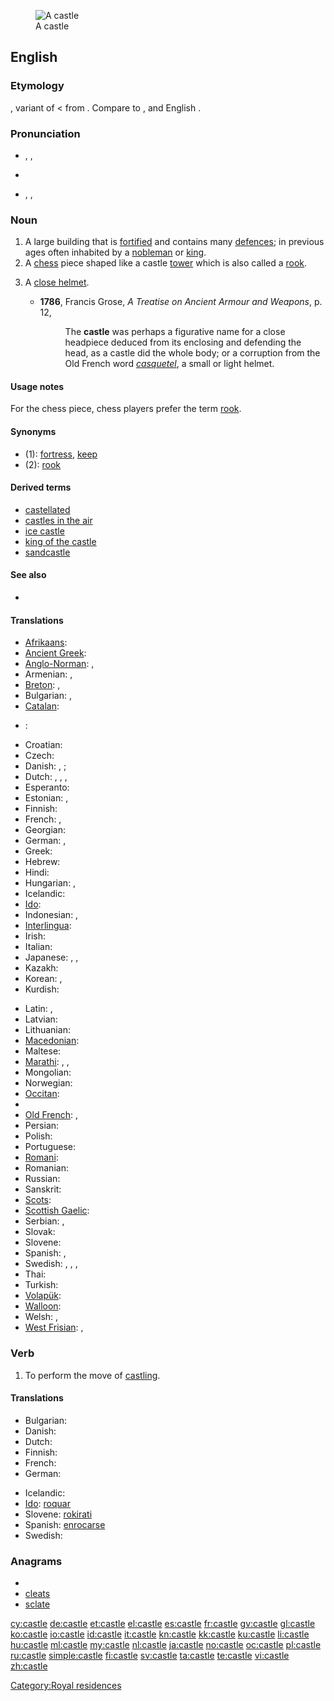 [[Image:Burg Hohenzollern ak.jpg|thumb|A castle]]
==English==
{{wikipedia}}

===Etymology===
{{etyl|ONF.}} {{term|castel|lang=fro}}, variant of {{term|chastel|lang=fro}} < {{etyl|la}} {{term|castellum||small camp|lang=la}} from {{term|castrum||camp|lang=la}}. Compare to {{etyl|la}} {{term|casa||hut, cottage|lang=la}}, and English {{term|casino|lang=en}}.

===Pronunciation===
* {{enPR|käs'(ə)l}}, {{IPA|/ˈkɑːs(ə)l/}}, {{SAMPA|/"kA:s(@)l/}}
* {{audio|En-us-castle.ogg|Audio (US)}}
*: {{rhymes|ɑːs(ə)l}}
* {{enPR|kăs'(ə)l}}, {{IPA|/ˈkæs(ə)l/}}, {{SAMPA|/"k{s(@)l/}}
*: {{rhymes|æs(ə)l}}

===Noun===
{{en-noun}}

# A large building that is [[fortified]] and contains many [[defence]]s; in previous ages often inhabited by a [[nobleman]] or [[king]].
# A [[chess]] piece shaped like a castle [[tower]] which is also called a [[rook]].
# {{obsolete}} A [[close helmet]].
#* '''1786''', Francis Grose, ''A Treatise on Ancient Armour and Weapons'', p. 12,
#*: The '''castle''' was perhaps a figurative name for a close headpiece deduced from its enclosing and defending the head, as a castle did the whole body; or a corruption from the Old French word ''[[casquetel]]'', a small or light helmet.

====Usage notes====
For the chess piece, chess players prefer the term [[rook]].

====Synonyms====
* (1): [[fortress]], [[keep]]
* (2): [[rook]]

====Derived terms====
* [[castellated]]
* [[castles in the air]]
* [[ice castle]]
* [[king of the castle]]
* [[sandcastle]]

====See also====
* {{list|en|chess pieces}}

====Translations====
{{trans-top|fortified building}}
* [[Afrikaans]]: {{t-|af|kasteel|xs=Afrikaans}}
* [[Ancient Greek]]: {{tø|grc|ακρόπολις|tr=akrópolis|sc=polytonic}}
* [[Anglo-Norman]]: {{tø|xno|chastel|m}}, {{tø|xno|castel|m}}
* Armenian: {{t-|hy|ամրոց|tr=amroc'}}, {{t-|hy|դղյակ|tr=dġyak}}
* [[Breton]]: {{t+|br|kastell|m|xs=Breton}}, {{t|br|kestell|m|xs=Breton}}
* Bulgarian: {{t+|bg|замък|m}},  {{t|bg|крепост|f}}
* [[Catalan]]: {{t+|ca|castell|m}}
* {{ttbc|Chinese}}: {{t-|cmn|城堡|tr=chéngbǎo|sc=Hani}}
* Croatian: {{t-|hr|dvorac|m}}
* Czech: {{t+|cs|hrad|m}}
* Danish: {{t+|da|slot|n}}, {{t-|da|borg|c}}; {{t|da|herregård|c}}
* Dutch: {{t+|nl|kasteel|n}}, {{t+|nl|fort|n}}, {{t-|nl|burcht|f}}, {{t+|nl|slot|n}}
* Esperanto: {{t-|eo|kastelo|xs=Esperanto}}
* Estonian: {{t-|et|linnus}}, {{t|et|kindlus}}
* Finnish: {{t+|fi|linna}}
* French: {{t+|fr|château|m}}, {{t+|fr|château-fort|m}}
* Georgian: {{t-|ka|ციხე-დარბაზი|tr=tsixe-darbazi|sc=Geor|xs=Georgian}}
* German: {{t+|de|Burg|f}}, {{t+|de|Festung|f}}
* Greek: {{t+|el|κάστρο|n|tr=kástro}}
* Hebrew: {{t-|he|טירה|f|tr=t'ira}}
* Hindi: {{t-|hi|क़िला|tr=qila|xs=Hindi}}
* Hungarian: {{t+|hu|vár}}, {{t+|hu|kastély}}
* Icelandic: {{t+|is|kastali|m}}
* [[Ido]]: {{t+|io|kastelo|xs=Ido}}
* Indonesian: {{t+|id|puri|xs=Indonesian}}, {{t+|id|kastil|xs=Indonesian}}
* [[Interlingua]]: {{t-|ia|castello|xs=Interlingua}}
* Irish: {{t|ga|caisleán|m|xs=Irish}}
* Italian: {{t+|it|castello|m}}
* Japanese: {{t+|ja|城}}, {{t+|ja|しろ}}, {{t-|ja|shiro|sc=Latn}}
* Kazakh: {{t|kk|қамал|tr=qamal|sc=Cyrl|xs=Kazakh}}
* Korean: {{t+|ko|성|tr=seong|sc=Hang}}, {{t|ko|성곽|tr=seonggwak|sc=Hang}}
* Kurdish: {{t|ku|قه‌ڵا|sc=ku-Arab}}
{{trans-mid}}
* Latin: {{t+|la|castellum|n}}, {{t+|la|castrum|n}}
* Latvian: {{t-|lv|pils|f|xs=Latvian}}
* Lithuanian: {{t-|lt|pilis|xs=Lithuanian}}
* [[Macedonian]]: {{t-|mk|замок|m|tr=zámok}}
* Maltese: {{t-|mt|kastell|m|xs=Maltese}}
* [[Marathi]]: {{t+|mr|किल्ला|tr=killā|sc=Deva|xs=Marathi}}, {{t|mr|दुर्ग|tr=durg|sc=Deva|xs=Marathi}}, {{t|mr|गड|tr=gad|sc=Deva|xs=Marathi}}
* Mongolian: {{t-|mn|цайз|n|tr=cayz|sc=Cyrl|xs=Mongolian}}
* Norwegian: {{t+|no|borg}}
* [[Occitan]]: {{t+|oc|castèl|m|xs=Occitan}}
* {{trreq|Old English}}
* [[Old French]]: {{tø|fro|chastel|m}},  {{tø|fro|castel|m}}
* Persian: {{t+|fa|دژ|tr=dezh}}
* Polish: {{t+|pl|zamek|m}}
* Portuguese: {{t+|pt|castelo|m}}
* [[Romani]]: {{tø|rom|dyiz|f|xs=Romani}}
* Romanian: {{t+|ro|castel|n}}
* Russian: {{t+|ru|замок|m|alt=за́мок|tr=zámok}}
* Sanskrit: {{t|sa|दुर्ग|tr=durg|xs=Sanskrit}}
* [[Scots]]: {{tø|sco|castle|xs=Scots}}
* [[Scottish Gaelic]]: {{t-|gd|caisteal|m|xs=Scottish Gaelic}}
* Serbian: {{t|sr|замaк|m|sc=Cyrl}}, {{t|sr|zamak|m|sc=Latn}}
* Slovak: {{t-|sk|hrad|m}}
* Slovene: {{t+|sl|grad|m}}
* Spanish: {{t+|es|castillo|m}}, {{t-|es|castro|m}}
* Swedish: {{t+|sv|slott|n}}, {{t+|sv|borg|c}}, {{t|sv|befästning|c}}, {{t|sv|fästning|c}}
* Thai: {{t-|th|ปราสาท|tr=bpraa-sàat}}
* Turkish: {{t+|tr|kale}}
* [[Volapük]]: {{t+|vo|kased|xs=Volapük}}
* [[Walloon]]: {{t+|wa|tchestea|xs=Walloon}}
* Welsh: {{t-|cy|caer|f|xs=Welsh}}, {{t+|cy|castell|m|xs=Welsh}}
* [[West Frisian]]: {{t|fy|kastiel|xs=West Frisian}},  {{t-|fy|slot|xs=West Frisian}}
{{trans-bottom}}

{{trans-see|chess piece|rook}}

===Verb===
{{en-verb|castl|ing}}

# {{chess}} To perform the move of [[castling]].

====Translations====
{{trans-top|to perform the move of castling}}
* Bulgarian: {{t|bg|правя рокада}}
* Danish: {{t-|da|rokere}}
* Dutch: {{t+|nl|rokeren}}
* Finnish: {{t-|fi|tornittaa}}
* French: {{t+|fr|roquer}}
* German: {{t+|de|rochieren}}
{{trans-mid}}
* Icelandic: {{t-|is|hrókera}}
* [[Ido]]: [[roquar]]
* Slovene: [[rokirati]]
* Spanish: [[enrocarse]]
* Swedish: {{t+|sv|rockera}}
{{trans-bottom}}

===Anagrams===
* {{alphagram|acelst}}
* [[cleats#English|cleats]]
* [[sclate#English|sclate]]

[[Category:Royal residences]]

[[cy:castle]]
[[de:castle]]
[[et:castle]]
[[el:castle]]
[[es:castle]]
[[fr:castle]]
[[gv:castle]]
[[gl:castle]]
[[ko:castle]]
[[io:castle]]
[[id:castle]]
[[it:castle]]
[[kn:castle]]
[[kk:castle]]
[[ku:castle]]
[[li:castle]]
[[hu:castle]]
[[ml:castle]]
[[my:castle]]
[[nl:castle]]
[[ja:castle]]
[[no:castle]]
[[oc:castle]]
[[pl:castle]]
[[ru:castle]]
[[simple:castle]]
[[fi:castle]]
[[sv:castle]]
[[ta:castle]]
[[te:castle]]
[[vi:castle]]
[[zh:castle]]